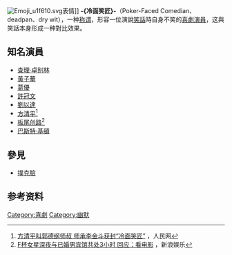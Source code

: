 {{noteTA
|T=zh-hans:冷面笑匠; zh-hant:冷面笑匠;
|1=zh-hans:冷面笑匠; zh-hant:冷面笑匠;
}}
{{Refimprove|time=2017-11-26T07:22:45+00:00}}
[[File:Emoji_u1f610.svg|thumb]]表情]]
'''-{冷面笑匠}-'''（Poker-Faced Comedian、deadpan、dry wit），一种[[称谓|称谓]]，形容一位演說[[笑話|笑話]]時自身不笑的[[喜劇演員|喜劇演員]]，这與笑話本身形成一种對比效果。

==知名演員==
*[[查理·卓别林|查理·卓别林]]
*[[黃子華|黃子華]]
*[[葛優|葛優]]
*[[許冠文|許冠文]]
*[[劉以達|劉以達]]
*[[方清平|方清平]]<ref>[http://ent.people.com.cn/n1/2016/0729/c1012-28596516.html 方清平叫郭德纲师叔 师承李金斗获封“冷面笑匠”] {{Wayback|url=http://ent.people.com.cn/n1/2016/0729/c1012-28596516.html |date=20170101153917 }}，人民网</ref>
*[[板尾创路|板尾创路]]<ref>[http://ent.sina.com.cn/s/j/2017-11-19/doc-ifynwnty4942210.shtml F杯女星深夜与已婚男宾馆共处3小时 回应：看电影] {{Wayback|url=http://ent.sina.com.cn/s/j/2017-11-19/doc-ifynwnty4942210.shtml |date=20171122005708 }}，新浪娱乐</ref>
*[[巴斯特·基頓|巴斯特·基頓]]

==參見==
*[[撲克臉|撲克臉]]
==参考资料==
{{reflist}}
{{演员小作品}}
[[Category:喜劇|Category:喜劇]]
[[Category:幽默|Category:幽默]]